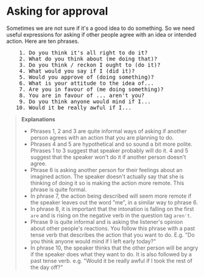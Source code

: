 # Asking for approval

Sometimes we are not sure if it's a good idea to do something. So we need useful expressions for asking if other people agree with an idea or intended action. Here are ten phrases.

<pre className="text-xl font-semibold font-sans leading-3">
    1. Do you think it's all right to do it?
    2. What do you think about (me doing that)?
    3. Do you think / reckon I ought to (do it)?
    4. What would you say if I (did it)?
    5. Would you approve of (doing something)?
    6. What is your attitude to the idea of...
    7. Are you in favour of (me doing something)?
    8. You are in favour of ... aren't you?
    9. Do you think anyone would mind if I...
   10. Would it be really awful if I...
</pre>

> __Explanations__
> - Phrases 1, 2 and 3 are quite informal ways of asking if another person agrees with an action that you are planning to do.
> - Phrases 4 and 5 are hypothetical and so sound a bit more polite. Phrases 1 to 3 suggest that speaker probably will do it. 4 and 5 suggest that the speaker won't do it if another person doesn't agree.
> - Phrase 6 is asking another person for their feelings about an imagined action. The speaker doesn't actually say that she is thinking of doing it so is making the action more remote. This phrase is quite formal.
> - In phrase 7, the action being described will seem more remote if the speaker leaves out the word "me", in a similar way to phrase 6.
> - In phrase 8, it is important that the intonation is falling on the first `are` and is rising on the negative verb in the question tag `aren't`.
> - Phrase 9 is quite informal and is asking the listener's opinion about other people's reactions. You follow this phrase with a past tense verb that describes the action that you want to do. E.g. "Do you think anyone would mind if I left early today?"
> - In phrase 10, the speaker thinks that the other person will be angry if the speaker does what they want to do. It is also followed by a past tense verb. e.g. "Would it be really awful if I took the rest of the day off?"
